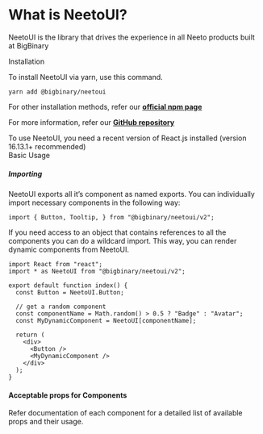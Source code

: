 
<Meta title="Introduction" />

<style>{`
  .subheading {
    --mediumdark: '#999999';
    font-weight: 900;
    font-size: 13px;
    color: #999;
    letter-spacing: 2px;
    line-height: 24px;
    text-transform: uppercase;
    margin-bottom: 12px;
    margin-top: 40px;
  }

  .tip {
    display: inline-block;
    border-radius: 1em;
    font-size: 11px;
    line-height: 12px;
    font-weight: 700;
    background: #2f3941;
    color: #fff;
    padding: 4px 12px;
    margin-right: 10px;
    vertical-align: top;
  }

  .tip-wrapper {
    font-size: 13px;
    line-height: 20px;
    margin-top: 40px;
    margin-bottom: 40px;
  }

  .tip-wrapper code {
    font-size: 12px;
    display: inline-block;
  }

  
`}</style>

# What is NeetoUI?

NeetoUI is the library that drives the experience in all Neeto products built at BigBinary

<div className="subheading">Installation</div>

To install NeetoUI via yarn, use this command.

```
yarn add @bigbinary/neetoui
```

For other installation methods, refer our [**official npm page**](https://www.npmjs.com/package/@bigbinary/neetoui)

For more information, refer our [**GitHub repository**](https://github.com/bigbinary/neeto-ui)

<div className="tip-wrapper">
  <span className="tip">
    To use NeetoUI, you need a recent version of React.js installed (version
    16.13.1+ recommended)
  </span>
</div>

<div className="subheading">Basic Usage</div>

##### Importing

NeetoUI exports all it’s component as named exports. You can individually import necessary components in the following way:

```
import { Button, Tooltip, } from "@bigbinary/neetoui/v2";
```

If you need access to an object that contains references to all the components you can do a wildcard import. This way, you can render dynamic components from NeetoUI.

```
import React from "react";
import * as NeetoUI from "@bigbinary/neetoui/v2";

export default function index() {
  const Button = NeetoUI.Button;

  // get a random component
  const componentName = Math.random() > 0.5 ? "Badge" : "Avatar";
  const MyDynamicComponent = NeetoUI[componentName];

  return (
    <div>
      <Button />
      <MyDynamicComponent />
    </div>
  );
}
```

#### Acceptable props for Components

Refer documentation of each component for a detailed list of available props and their usage.
